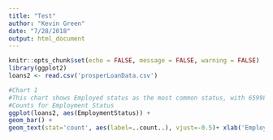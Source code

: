 ```yaml
---
title: "Test"
author: "Kevin Green"
date: "7/28/2018"
output: html_document
---
```


```r
knitr::opts_chunk$set(echo = FALSE, message = FALSE, warning = FALSE)
library(ggplot2)
loans2 <- read.csv('prosperLoanData.csv')
```



```r
#Chart 1
#This chart shows Employed status as the most common status, with 65998 instances
#Counts for Employment Status
ggplot(loans2, aes(EmploymentStatus)) +
geom_bar() +
geom_text(stat='count', aes(label=..count..), vjust=-0.5)+ xlab('Employment Status') + ylab('Count')
```


